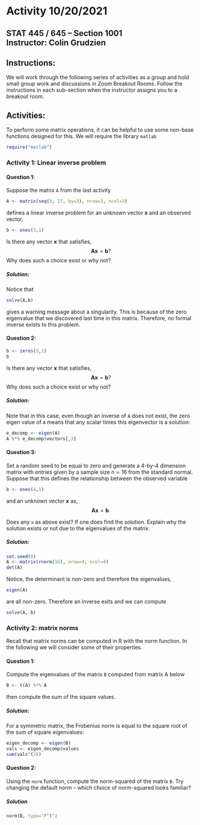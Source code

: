 # Activity 10/20/2021

## STAT 445 / 645 -- Section 1001 <br> Instructor: Colin Grudzien<br>

## Instructions:
We will work through the following series of activities as a group and hold small group work and discussions in Zoom Breakout Rooms.  Follow the instructions in each sub-section when the instructor assigns you to a breakout room.

## Activities:

To perform some matrix operations, it can be helpful to use some non-base functions designed for this.  We will require the library `matlab`

```r
require("matlab")
```



### Activity 1: Linear inverse problem

#### Question 1:
Suppose the matrix `A` from the last activity
```r
A <- matrix(seq(3, 27, by=3), nrow=3, ncol=3)
```
defines a linear inverse problem for an unknown vector $\mathbf{x}$ and an observed vector,
```r
b <- ones(3,1)
```

Is there any vector $\mathbf{x}$ that satisfies,
$$\mathbf{A} \mathbf{x} = \mathbf{b}?$$
Why does such a choice exist or why not?


##### Solution:
Notice that 
```r
solve(A,b)
```
gives a warning message about a singularity.  This is because of the zero eigenvalue that we discovered last time in this matrix.  Therefore, no formal inverse exists to this problem.


#### Question 2:

```r
b <- zeros(3,1)
b
```

Is there any vector $\mathbf{x}$ that satisfies,
$$\mathbf{A} \mathbf{x} = \mathbf{b}?$$
Why does such a choice exist or why not?

##### Solution:
Note that in this case, even though an inverse of `A` does not exist, the zero eigen value of `A` means that any scalar times this eigenvector is a solution:
```r
e_decomp <- eigen(A)
A %*% e_decomp$vectors[,3]
```


#### Question 3:
Set a random seed to be equal to zero and generate a 4-by-4 dimension matrix with entries given by a sample size $n=16$ from the standard normal.  Suppose that this defines the relationship between the observed variable
```r
b <- ones(4,1)
```
and an unknown vector $\mathbf{x}$ as,
$$\mathbf{A}\mathbf{x}= \mathbf{b}.$$

Does any `x` as above exist?  If one does find the solution.  Explain why the solution exists or not due to the eigenvalues of the matrix.


##### Solution:
```r
set.seed(0)
A <- matrix(rnorm(16), nrow=4, ncol=4)
det(A)
```
Notice, the determinant is non-zero and therefore the eigenvalues,
```r
eigen(A)
```
are all non-zero. Therefore an inverse exits and we can compute
```r
solve(A, b)
```


### Activity 2: matrix norms

Recall that matrix norms can be computed in R with the norm function.  In the following we will consider some of their properties.

#### Question 1:

Compute the eigenvalues of the matrix `B`  computed from matrix A below

```r
B <- t(A) %*% A
```

then compute the sum of the square values.

##### Solution:

For a symmetric matrix, the Frobenius norm is equal to the square root of the sum of square eigenvalues:

```r
eigen_decomp <- eigen(B)
vals <- eigen_decomp$values
sum(vals^(2))
```

#### Question 2:

Using the `norm` function, compute the norm-squared of the matrix `B`.  Try changing the default norm -- which choice of norm-squared looks familiar?

##### Solution

```r
norm(B, type="F")^2
```